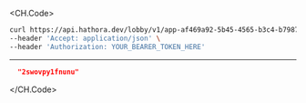 
<CH.Code>
```bash Example Request
curl https://api.hathora.dev/lobby/v1/app-af469a92-5b45-4565-b3c4-b79878de67d2/create/public?local=false \
--header 'Accept: application/json' \
--header 'Authorization: YOUR_BEARER_TOKEN_HERE'
```
---

```json Example Response
  "2swovpy1fnunu"
```
</CH.Code>
